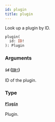 ```yaml
---
id: plugin
title: plugin
---
```


Look up a plugin by ID.

```graphql
plugin(
  id: ID!
): Plugin

```

### Arguments

#### `id` ([`ID!`](/developer/api-reference/scalars/id))

ID of the plugin.

### Type

#### [`Plugin`](/developer/api-reference/objects/plugin)

Plugin.
